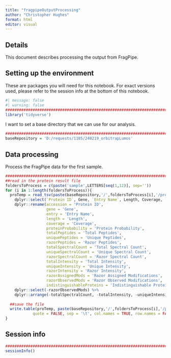 ```yaml
---
title: "fragpipeOutputProcessing"
author: "Christopher Hughes"
format: html
editor: visual
---
```


## Details

This document describes processing the output from FragPipe.

## Setting up the environment

These are packages you will need for this notebook. For exact versions used, please refer to the session info at the bottom of this notebook.

```r
#| message: false
#| warning: false
##########################################################################################
library('tidyverse')
```

I want to set a base directory that we can use for our analysis.

```r
##########################################################################################
baseRepository = 'D:/requests/1185/240219_orbitrapLumos'
```

## Data processing

Process the FragPipe data for the first sample.

```r
##########################################################################################
##read in the protein result file
foldersToProcess = c(paste('sample',LETTERS[seq(1,12)], sep=''))
for (i in 1:length(foldersToProcess)){
  proTemp = read_tsv(paste(baseRepository,'/',foldersToProcess[i],'/protein.tsv',sep=''), show_col_types = FALSE) %>%
    dplyr::select(`Protein ID`, Gene, `Entry Name`, Length, Coverage, `Protein Probability`, `Total Peptides`:`Indistinguishable Proteins`) %>%
    dplyr::rename(accession = 'Protein ID',
                  gene = 'Gene',
                  entry = 'Entry Name',
                  length = 'Length',
                  coverage = 'Coverage',
                  proteinProbability = 'Protein Probability',
                  totalPeptides = 'Total Peptides',
                  uniquePeptides = 'Unique Peptides',
                  razorPeptides = 'Razor Peptides',
                  totalSpectralCount = 'Total Spectral Count',
                  uniqueSpectralCount = 'Unique Spectral Count',
                  razorSpectralCount = 'Razor Spectral Count',
                  totalIntensity = 'Total Intensity',
                  uniqueIntensity = 'Unique Intensity',
                  razorIntensity = 'Razor Intensity',
                  razorAssignedMods = 'Razor Assigned Modifications',
                  razorObservedMods = 'Razor Observed Modifications',
                  indistinguishableProteins = 'Indistinguishable Proteins') %>%
    dplyr::select(-razorObservedMods) %>%
    dplyr::arrange(-totalSpectralCount, -totalIntensity, -uniqueIntensity, -razorIntensity)
  
  ##save the file
  write.table(proTemp, paste(baseRepository,'/',foldersToProcess[i],'/proteinProcessed.tsv',sep=''),
            quote = FALSE, sep = '\t', col.names = TRUE, row.names = FALSE)
}
```

## Session info

```r
##########################################################################################
sessionInfo()
```
